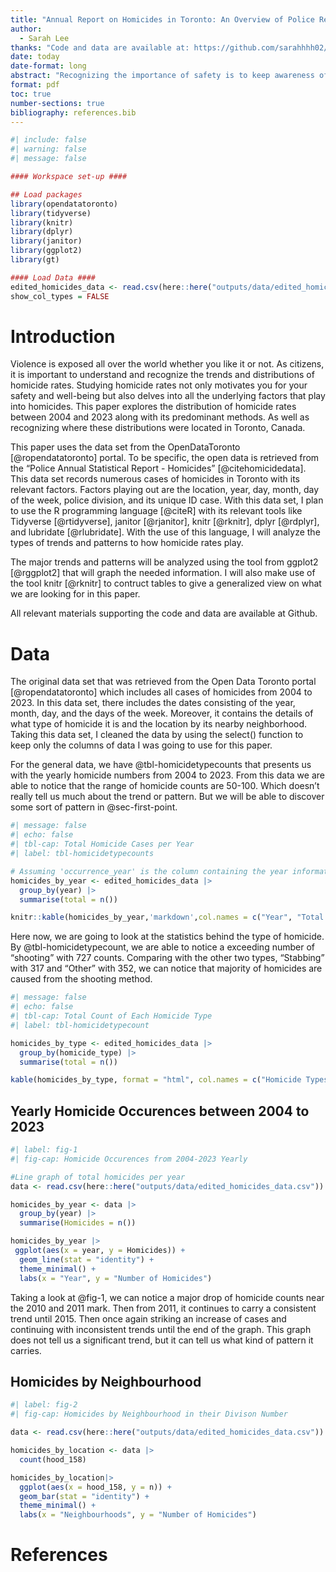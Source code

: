 ```yaml
---
title: "Annual Report on Homicides in Toronto: An Overview of Police Related Statistics on Homicidal Crimes"
author: 
  - Sarah Lee
thanks: "Code and data are available at: https://github.com/sarahhhh02/opendatatoronto.git"
date: today
date-format: long
abstract: "Recognizing the importance of safety is to keep awareness of the homicide rates in Toronto and its surrounding factors. The dataset retrieved from OpenDataToronto keeps cases of homicide records between 2004 to 2023 covering Toronto. With this dataset, it is shown that there was a major drop of homicide cases through 2010 and 2011, carrying a consistent trend until 2015 and then picking up a considerable increase trend. On the whole, the most noticable factor is shootings being the most common homicide method."
format: pdf
toc: true
number-sections: true
bibliography: references.bib
---
```


```r
#| include: false
#| warning: false
#| message: false

#### Workspace set-up ####

## Load packages
library(opendatatoronto)
library(tidyverse)
library(knitr)
library(dplyr)
library(janitor)
library(ggplot2)
library(gt)

#### Load Data ####
edited_homicides_data <- read.csv(here::here("outputs/data/edited_homicides_data.csv"))
show_col_types = FALSE
```


# Introduction

Violence is exposed all over the world whether you like it or not. As citizens, it is important to understand and recognize the trends and distributions of homicide rates. Studying homicide rates not only motivates you for your safety and well-being but also delves into all the underlying factors that play into homicides. This paper explores the distribution of homicide rates between 2004 and 2023 along with its predominant methods. As well as recognizing where these distributions were located in Toronto, Canada. 

This paper uses the data set from the OpenDataToronto [@ropendatatoronto] portal. To be specific, the open data is retrieved from the "Police Annual Statistical Report - Homicides" [@citehomicidedata]. This data set records numerous cases of homicides in Toronto with its relevant factors. Factors playing out are the location, year, day, month, day of the week, police division, and its unique ID case. With this data set, I plan to use the R programming language [@citeR] with its relevant tools like Tidyverse [@rtidyverse], janitor [@rjanitor], knitr [@rknitr], dplyr [@rdplyr], and lubridate [@rlubridate]. With the use of this language, I will analyze the types of trends and patterns to how homicide rates play. 

The major trends and patterns will be analyzed using the tool from ggplot2 [@rggplot2] that will graph the needed information. I will also make use of the tool knitr [@rknitr] to contruct tables to give a generalized view on what we are looking for in this paper. 

All relevant materials supporting the code and data are available at Github. 


# Data {#sec-data}

The original data set that was retrieved from the Open Data Toronto portal [@ropendatatoronto] which includes all cases of homicides from 2004 to 2023. In this data set, there includes the dates consisting of the year, month, day, and the days of the week. Moreover, it contains the details of what type of homicide it is and the location by its nearby neighborhood. Taking this data set, I cleaned the data by using the select() function to keep only the columns of data I was going to use for this paper.

For the general data, we have @tbl-homicidetypecounts that presents us with the yearly homicide numbers from 2004 to 2023. From this data we are able to notice that the range of homicide counts are 50-100. Which doesn't really tell us much about the trend or pattern. But we will be able to discover some sort of pattern in @sec-first-point.

```r
#| message: false
#| echo: false
#| tbl-cap: Total Homicide Cases per Year
#| label: tbl-homicidetypecounts

# Assuming 'occurrence_year' is the column containing the year information
homicides_by_year <- edited_homicides_data |>
  group_by(year) |>
  summarise(total = n())

knitr::kable(homicides_by_year,'markdown',col.names = c("Year", "Total Homicides"), align = 'c')

```

Here now, we are going to look at the statistics behind the type of homicide. By @tbl-homicidetypecount, we are able to notice a exceeding number of "shooting" with 727 counts. Comparing with the other two types, "Stabbing" with 317 and "Other" with 352, we can notice that majority of homicides are caused from the shooting method. 
```r
#| message: false
#| echo: false
#| tbl-cap: Total Count of Each Homicide Type
#| label: tbl-homicidetypecount

homicides_by_type <- edited_homicides_data |>
  group_by(homicide_type) |>
  summarise(total = n())

kable(homicides_by_type, format = "html", col.names = c("Homicide Types", "Total"), align = 'c')

```

## Yearly Homicide Occurences between 2004 to 2023  {#sec-first-point}

```r
#| label: fig-1
#| fig-cap: Homicide Occurences from 2004-2023 Yearly

#Line graph of total homicides per year
data <- read.csv(here::here("outputs/data/edited_homicides_data.csv"))

homicides_by_year <- data |>
  group_by(year) |>
  summarise(Homicides = n())

homicides_by_year |>
 ggplot(aes(x = year, y = Homicides)) +  
  geom_line(stat = "identity") + 
  theme_minimal() + 
  labs(x = "Year", y = "Number of Homicides")
```
Taking a look at @fig-1, we can notice a major drop of homicide counts near the 2010 and 2011 mark. Then from 2011, it continues to carry a consistent trend until 2015. Then once again striking an increase of cases and continuing with inconsistent trends until the end of the graph. This graph does not tell us a significant trend, but it can tell us what kind of pattern it carries. 

## Homicides by Neighbourhood {#sec-second-point}
```r
#| label: fig-2
#| fig-cap: Homicides by Neighbourhood in their Divison Number

data <- read.csv(here::here("outputs/data/edited_homicides_data.csv"))

homicides_by_location <- data |> 
  count(hood_158)

homicides_by_location|>
  ggplot(aes(x = hood_158, y = n)) +
  geom_bar(stat = "identity") + 
  theme_minimal() +
  labs(x = "Neighbourhoods", y = "Number of Homicides")

```

# References

